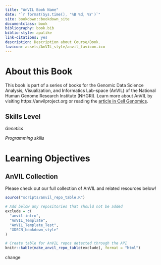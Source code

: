 ```yaml
---
title: "AnVIL Book Name"
date: "`r format(Sys.time(), '%B %d, %Y')`"
site: bookdown::bookdown_site
documentclass: book
bibliography: book.bib
biblio-style: apalike
link-citations: yes
description: Description about Course/Book.
favicon: assets/AnVIL_style/anvil_favicon.ico
---
```



# About this Book {-}

This book is part of a series of books for the Genomic Data Science Analysis, Visualization, and Informatics Lab-space (AnVIL) of the National Human Genome Research Institute (NHGRI). Learn more about AnVIL by visiting https://anvilproject.org or reading the [article in Cell Genomics](https://www.sciencedirect.com/science/article/pii/S2666979X21001063).

## Skills Level {-} 

::: {.notice}
_Genetics_
<!-- **Novice**: no genetics knowledge needed -->

_Programming skills_
<!-- **Novice**: no programming experience needed -->
:::

# Learning Objectives {-}

<!-- Learning objectives for this activity come from the [Genetics Core Competencies](https://genetics-gsa.org/education/genetics-learning-framework/): -->

<!-- - Objective 1 -->
<!-- - Objective 2 -->
<!-- - Objective 3 -->

<!-- Please also see the Bioinformatics core competencies for undergraduate life sciences education from NIBLSE: https://journals.plos.org/plosone/article/figure?id=10.1371/journal.pone.0196878.t002 -->

## AnVIL Collection {-}

Please check out our full collection of AnVIL and related resources below!

```r
source("scripts/anvil_repo_table.R")

# Add below any repositories that should not be added
exclude = c(
  "anvil-intro",
  "AnVIL_Template",
  "AnVIL_Template_Test",
  "GDSCN_bookdown_style"
)

# Create table for AnVIL repos detected through the API
knitr::kable(make_anvil_repo_table(exclude), format = "html")
```


change
